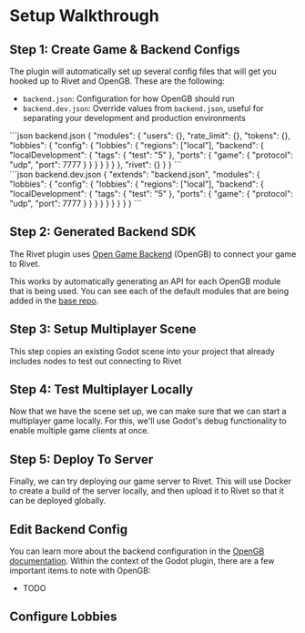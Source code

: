 
# Setup Walkthrough

<WorkInProgress />

## Step 1: Create Game & Backend Configs

The plugin will automatically set up several config files that will get you
hooked up to Rivet and OpenGB. These are the following:

- `backend.json`: Configuration for how OpenGB should run
- `backend.dev.json`: Override values from `backend.json`, useful for separating
  your development and production environments

<Tabs>
  <article title='backend.json'>
  ```json backend.json
  {
    "modules": {
      "users": {},
      "rate_limit": {},
      "tokens": {},
      "lobbies": {
        "config": {
          "lobbies": {
            "regions": ["local"],
            "backend": {
              "localDevelopment": {
                "tags": { "test": "5" },
                "ports": {
                  "game": { "protocol": "udp", "port": 7777 }
                }
              }
            }
          }
        }
      },
      "rivet": {}
    }
  }
  ```
  </article>
  <article title='backend.dev.json'>
    ```json backend.dev.json
    {
      "extends": "backend.json",
      "modules": {
        "lobbies": {
          "config": {
            "lobbies": {
              "regions": ["local"],
              "backend": {
                "localDevelopment": {
                  "tags": { "test": "5" },
                  "ports": {
                    "game": { "protocol": "udp", "port": 7777 }
                  }
                }
              }
            }
          }
        }
      }
    }
    ```
  </article>
</Tabs>

## Step 2: Generated Backend SDK

The Rivet plugin uses [Open Game Backend](https://opengb.dev/introduction)
(OpenGB) to connect your game to Rivet.

This works by automatically generating an API for each OpenGB module that is
being used. You can see each of the default modules that are being added in the
[base repo](https://github.com/rivet-gg/plugin-godot/blob/main/addons/rivet/resources/backend.json).

## Step 3: Setup Multiplayer Scene

This step copies an existing Godot scene into your project that already includes
nodes to test out connecting to Rivet

## Step 4: Test Multiplayer Locally

Now that we have the scene set up, we can make sure that we can start a
multiplayer game locally. For this, we'll use Godot's debug functionality to
enable multiple game clients at once.

## Step 5: Deploy To Server

Finally, we can try deploying our game server to Rivet. This will use Docker to
create a build of the server locally, and then upload it to Rivet so that it can
be deployed globally.

## Edit Backend Config

You can learn more about the backend configuration in the [OpenGB
documentation](https://opengb.dev/docs/project-config). Within the context of
the Godot plugin, there are a few important items to note with OpenGB:

- TODO

## Configure Lobbies

